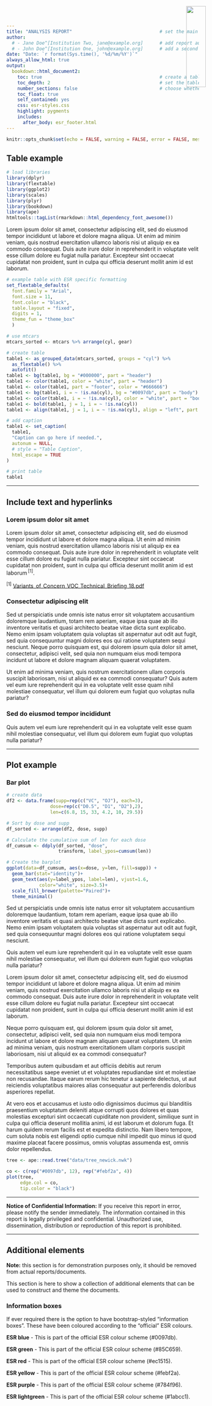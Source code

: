 ```yaml
---
title: "ANALYSIS REPORT"                                # set the main report title
author:
  # - Jane Doe^[Institution Two, jane@example.org]      # add report authors (uncomment if using)
  # - John Doe^[Institution One, john@example.org]      # add a second report author (uncomment if using)
date: "Date: `r format(Sys.time(), '%d/%m/%Y')`"
always_allow_html: true
output:
  bookdown::html_document2:
    toc: true                                           # create a table of contents (true or false)
    toc_depth: 2                                        # set the table of contents depth (number)
    number_sections: false                              # choose whether or not to number sections (true or false)
    toc_float: true
    self_contained: yes
    css: esr-styles.css
    highlight: pygments
    includes:
      after_body: esr_footer.html
---
```


<img src="./images/ESR_logo.svg" style="position:absolute;top:19px;right:40px;width:23%;" />

```r
knitr::opts_chunk$set(echo = FALSE, warning = FALSE, error = FALSE, message = FALSE)
```

## Table example

```r
# load libraries
library(dplyr)
library(flextable)
library(ggplot2)
library(scales)
library(plyr)
library(bookdown)
library(ape)
htmltools::tagList(rmarkdown::html_dependency_font_awesome())
```

Lorem ipsum dolor sit amet, consectetur adipiscing elit, sed do eiusmod tempor incididunt ut labore et dolore magna aliqua. Ut enim ad minim veniam, quis nostrud exercitation ullamco laboris nisi ut aliquip ex ea commodo consequat. Duis aute irure dolor in reprehenderit in voluptate velit esse cillum dolore eu fugiat nulla pariatur. Excepteur sint occaecat cupidatat non proident, sunt in culpa qui officia deserunt mollit anim id est laborum.

```r
# example table with ESR specific formatting
set_flextable_defaults(
  font.family = "Arial", 
  font.size = 11,
  font.color = "black",
  table.layout = "fixed",
  digits = 1,
  theme_fun = "theme_box"
  )

# use mtcars
mtcars_sorted <- mtcars %>% arrange(cyl, gear)

# create table
table1 <- as_grouped_data(mtcars_sorted, groups = "cyl") %>% 
  as_flextable() %>% 
  autofit()
table1 <- bg(table1, bg = "#000000", part = "header")
table1 <- color(table1, color = "white", part = "header")
table1 <- color(table1, part = "footer", color = "#666666")
table1 <- bg(table1, i = ~ !is.na(cyl), bg = "#0097db", part = "body")
table1 <- color(table1, i = ~ !is.na(cyl), color = "white", part = "body")
table1 <- bold(table1, j = 1, i = ~ !is.na(cyl))
table1 <- align(table1, j = 1, i = ~ !is.na(cyl), align = "left", part = "body")

# add caption
table1 <- set_caption(
  table1,
  "Caption can go here if needed.",
  autonum = NULL,
  # style = "Table Caption",
  html_escape = TRUE
)

# print table
table1
```

-----

## Include text and hyperlinks

### Lorem ipsum dolor sit amet

Lorem ipsum dolor sit amet, consectetur adipiscing elit, sed do eiusmod tempor incididunt ut labore et dolore magna aliqua. Ut enim ad minim veniam, quis nostrud exercitation ullamco laboris nisi ut aliquip ex ea commodo consequat. Duis aute irure dolor in reprehenderit in voluptate velit esse cillum dolore eu fugiat nulla pariatur. Excepteur sint occaecat cupidatat non proident, sunt in culpa qui officia deserunt mollit anim id est laborum <sup>[1]</sup>.  

<sup>[1]</sup> [Variants_of_Concern_VOC_Technical_Briefing_18.pdf](https://assets.publishing.service.gov.uk/government/uploads/system/uploads/attachment_data/file/1001358/Variants_of_Concern_VOC_Technical_Briefing_18.pdf)

### Consectetur adipiscing elit

Sed ut perspiciatis unde omnis iste natus error sit voluptatem accusantium doloremque laudantium, totam rem aperiam, eaque ipsa quae ab illo inventore veritatis et quasi architecto beatae vitae dicta sunt explicabo. Nemo enim ipsam voluptatem quia voluptas sit aspernatur aut odit aut fugit, sed quia consequuntur magni dolores eos qui ratione voluptatem sequi nesciunt. Neque porro quisquam est, qui dolorem ipsum quia dolor sit amet, consectetur, adipisci velit, sed quia non numquam eius modi tempora incidunt ut labore et dolore magnam aliquam quaerat voluptatem.

Ut enim ad minima veniam, quis nostrum exercitationem ullam corporis suscipit laboriosam, nisi ut aliquid ex ea commodi consequatur? Quis autem vel eum iure reprehenderit qui in ea voluptate velit esse quam nihil molestiae consequatur, vel illum qui dolorem eum fugiat quo voluptas nulla pariatur? 

### Sed do eiusmod tempor incididunt

Quis autem vel eum iure reprehenderit qui in ea voluptate velit esse quam nihil molestiae consequatur, vel illum qui dolorem eum fugiat quo voluptas nulla pariatur?

----- 

## Plot example

### Bar plot

```r
# create data
df2 <- data.frame(supp=rep(c("VC", "OJ"), each=3),
                dose=rep(c("D0.5", "D1", "D2"),2),
                len=c(6.8, 15, 33, 4.2, 10, 29.5))

# Sort by dose and supp
df_sorted <- arrange(df2, dose, supp)

# Calculate the cumulative sum of len for each dose
df_cumsum <- ddply(df_sorted, "dose",
                   transform, label_ypos=cumsum(len))

# Create the barplot
ggplot(data=df_cumsum, aes(x=dose, y=len, fill=supp)) +
  geom_bar(stat="identity")+
  geom_text(aes(y=label_ypos, label=len), vjust=1.6, 
            color="white", size=3.5)+
  scale_fill_brewer(palette="Paired")+
  theme_minimal()
```

Sed ut perspiciatis unde omnis iste natus error sit voluptatem accusantium doloremque laudantium, totam rem aperiam, eaque ipsa quae ab illo inventore veritatis et quasi architecto beatae vitae dicta sunt explicabo. Nemo enim ipsam voluptatem quia voluptas sit aspernatur aut odit aut fugit, sed quia consequuntur magni dolores eos qui ratione voluptatem sequi nesciunt.    

Quis autem vel eum iure reprehenderit qui in ea voluptate velit esse quam nihil molestiae consequatur, vel illum qui dolorem eum fugiat quo voluptas nulla pariatur?  

Lorem ipsum dolor sit amet, consectetur adipiscing elit, sed do eiusmod tempor incididunt ut labore et dolore magna aliqua. Ut enim ad minim veniam, quis nostrud exercitation ullamco laboris nisi ut aliquip ex ea commodo consequat. Duis aute irure dolor in reprehenderit in voluptate velit esse cillum dolore eu fugiat nulla pariatur. Excepteur sint occaecat cupidatat non proident, sunt in culpa qui officia deserunt mollit anim id est laborum. 

Neque porro quisquam est, qui dolorem ipsum quia dolor sit amet, consectetur, adipisci velit, sed quia non numquam eius modi tempora incidunt ut labore et dolore magnam aliquam quaerat voluptatem. Ut enim ad minima veniam, quis nostrum exercitationem ullam corporis suscipit laboriosam, nisi ut aliquid ex ea commodi consequatur?  

Temporibus autem quibusdam et aut officiis debitis aut rerum necessitatibus saepe eveniet ut et voluptates repudiandae sint et molestiae non recusandae. Itaque earum rerum hic tenetur a sapiente delectus, ut aut reiciendis voluptatibus maiores alias consequatur aut perferendis doloribus asperiores repellat.

At vero eos et accusamus et iusto odio dignissimos ducimus qui blanditiis praesentium voluptatum deleniti atque corrupti quos dolores et quas molestias excepturi sint occaecati cupiditate non provident, similique sunt in culpa qui officia deserunt mollitia animi, id est laborum et dolorum fuga. Et harum quidem rerum facilis est et expedita distinctio. Nam libero tempore, cum soluta nobis est eligendi optio cumque nihil impedit quo minus id quod maxime placeat facere possimus, omnis voluptas assumenda est, omnis dolor repellendus. 

```r
tree <- ape::read.tree("data/tree_newick.nwk")

co <- c(rep("#0097db", 12), rep("#febf2a", 4))
plot(tree,
     edge.col = co,
     tip.color = "black")
```

-----

**Notice of Confidential Information:**
If you receive this report in error, please notify the sender immediately. The information contained in this report is legally privileged and confidential. Unauthorized use, dissemination, distribution or reproduction of this report is prohibited.

-----

## Additional elements

**Note:** this section is for demonstration purposes only, it should be removed from actual reports/documents.

This section is here to show a collection of additional elements that can be used to construct and theme the documents.

### Information boxes

If ever required there is the option to have bootstrap-styled "information boxes". These have been coloured according to the "official" ESR colours.

<div class="alert alert-custom-blue">
  <strong>ESR blue</strong> - This is part of the official ESR colour scheme (#0097db).
</div>

<div class="alert alert-custom-green">
  <strong>ESR green</strong> - This is part of the official ESR colour scheme (#85C659).
</div>

<div class="alert alert-custom-red">
  <strong>ESR red</strong> - This is part of the official ESR colour scheme (#ec1515).
</div>

<div class="alert alert-custom-yellow">
  <strong>ESR yellow</strong> - This is part of the official ESR colour scheme (#febf2a).
</div>

<div class="alert alert-custom-purple">
  <strong>ESR purple</strong> - This is part of the official ESR colour scheme (#784f96).
</div>

<div class="alert alert-custom-lightgreen">
  <strong>ESR lightgreen</strong> - This is part of the official ESR colour scheme (#1abcc1).
</div>